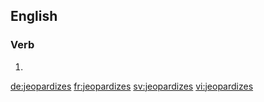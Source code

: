 ==English==

===Verb===
{{head|en}}

# {{en-third-person singular of|jeopardize}}

[[de:jeopardizes]]
[[fr:jeopardizes]]
[[sv:jeopardizes]]
[[vi:jeopardizes]]